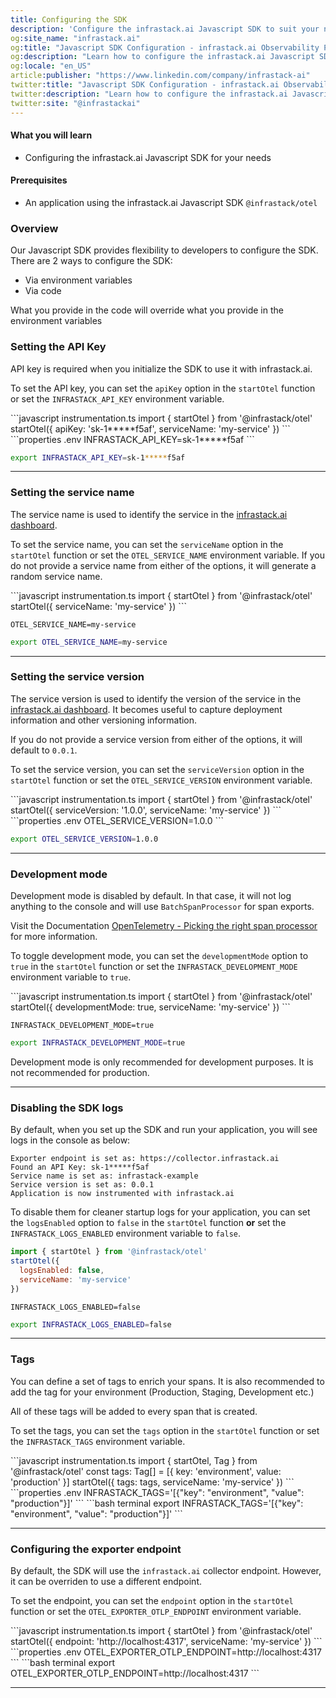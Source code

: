 ```yaml
---
title: Configuring the SDK
description: 'Configure the infrastack.ai Javascript SDK to suit your needs'
og:site_name: "infrastack.ai"
og:title: "Javascript SDK Configuration - infrastack.ai Observability Platform"
og:description: "Learn how to configure the infrastack.ai Javascript SDK for optimal performance and customization in your application."
og:locale: "en_US"
article:publisher: "https://www.linkedin.com/company/infrastack-ai"
twitter:title: "Javascript SDK Configuration - infrastack.ai Observability Platform"
twitter:description: "Learn how to configure the infrastack.ai Javascript SDK for optimal performance and customization in your application."
twitter:site: "@infrastackai"
---
```


#### What you will learn
- Configuring the infrastack.ai Javascript SDK for your needs

#### Prerequisites
- An application using the infrastack.ai Javascript SDK `@infrastack/otel`

### Overview
Our Javascript SDK provides flexibility to developers to configure the SDK. There are 2 ways to configure the SDK:
- Via environment variables
- Via code

<Warning> What you provide in the code will override what you provide in the environment variables </Warning>

### Setting the API Key
API key is required when you initialize the SDK to use it with infrastack.ai. 

To set the API key, you can set the `apiKey` option in the `startOtel` function or set the `INFRASTACK_API_KEY` environment variable.

<CodeGroup>
```javascript instrumentation.ts
import { startOtel } from '@infrastack/otel'
startOtel({
  apiKey: 'sk-1*****f5af',
  serviceName: 'my-service'
})
```
```properties .env
INFRASTACK_API_KEY=sk-1*****f5af
```

```bash terminal
export INFRASTACK_API_KEY=sk-1*****f5af
```
</CodeGroup>

---

### Setting the service name
The service name is used to identify the service in the [infrastack.ai dashboard](https://app.infrastack.ai).

To set the service name, you can set the `serviceName` option in the `startOtel` function or set the `OTEL_SERVICE_NAME` environment variable.
If you do not provide a service name from either of the options, it will generate a random service name.

<CodeGroup>
```javascript instrumentation.ts
import { startOtel } from '@infrastack/otel'
startOtel({
  serviceName: 'my-service'
})
```

```properties .env
OTEL_SERVICE_NAME=my-service
```

```bash terminal
export OTEL_SERVICE_NAME=my-service
```
</CodeGroup>

---

### Setting the service version
The service version is used to identify the version of the service in the [infrastack.ai dashboard](https://app.infrastack.ai). 
It becomes useful to capture deployment information and other versioning information. 

If you do not provide a service version from either of the options, it will default to `0.0.1`.

To set the service version, you can set the `serviceVersion` option in the `startOtel` function or set the `OTEL_SERVICE_VERSION` environment variable.

<CodeGroup>
```javascript instrumentation.ts
import { startOtel } from '@infrastack/otel'
startOtel({
  serviceVersion: '1.0.0',
  serviceName: 'my-service'
})
```
```properties .env
OTEL_SERVICE_VERSION=1.0.0
```

```bash terminal
export OTEL_SERVICE_VERSION=1.0.0
```
</CodeGroup>

---

### Development mode
Development mode is disabled by default. In that case, it will not log anything to the console and will use `BatchSpanProcessor` for span exports.

Visit the Documentation [OpenTelemetry - Picking the right span processor](https://opentelemetry.io/docs/languages/js/instrumentation/#picking-the-right-span-processor) for more information. 

To toggle development mode, you can set the `developmentMode` option to `true` in the `startOtel` function or set the `INFRASTACK_DEVELOPMENT_MODE` environment variable to `true`.

<CodeGroup>
```javascript instrumentation.ts
import { startOtel } from '@infrastack/otel'
startOtel({
  developmentMode: true,
  serviceName: 'my-service'
})
```

```properties .env
INFRASTACK_DEVELOPMENT_MODE=true
```
 
```bash terminal
export INFRASTACK_DEVELOPMENT_MODE=true
```
</CodeGroup>

<Warning> Development mode is only recommended for development purposes. It is not recommended for production. </Warning>

---

### Disabling the SDK logs
By default, when you set up the SDK and run your application, you will see logs in the console as below:

```
Exporter endpoint is set as: https://collector.infrastack.ai
Found an API Key: sk-1*****f5af
Service name is set as: infrastack-example
Service version is set as: 0.0.1
Application is now instrumented with infrastack.ai
```
To disable them for cleaner startup logs for your application, you can set the `logsEnabled` option to `false` in the `startOtel` function **or** set the `INFRASTACK_LOGS_ENABLED` environment variable to `false`.
<CodeGroup>
```javascript instrumentation.ts
import { startOtel } from '@infrastack/otel'
startOtel({
  logsEnabled: false,
  serviceName: 'my-service'
})
```

```properties .env
INFRASTACK_LOGS_ENABLED=false
```

```bash terminal
export INFRASTACK_LOGS_ENABLED=false
```
</CodeGroup>

---

### Tags
You can define a set of tags to enrich your spans. It is also recommended to add the tag for your environment (Production, Staging, Development etc.)

All of these tags will be added to every span that is created.

To set the tags, you can set the `tags` option in the `startOtel` function or set the `INFRASTACK_TAGS` environment variable.

<CodeGroup>
```javascript instrumentation.ts
import { startOtel, Tag } from '@infrastack/otel'
const tags: Tag[] = [{ key: 'environment', value: 'production' }]
startOtel({
  tags: tags,
  serviceName: 'my-service'
})
```
```properties .env
INFRASTACK_TAGS='[{"key": "environment", "value": "production"}]'
```
```bash terminal
export INFRASTACK_TAGS='[{"key": "environment", "value": "production"}]'
```
</CodeGroup>

--- 

### Configuring the exporter endpoint
By default, the SDK will use the `infrastack.ai` collector endpoint. However, it can be overriden to use a different endpoint.

To set the endpoint, you can set the `endpoint` option in the `startOtel` function or set the `OTEL_EXPORTER_OTLP_ENDPOINT` environment variable.

<CodeGroup>
```javascript instrumentation.ts
import { startOtel } from '@infrastack/otel'
startOtel({
  endpoint: 'http://localhost:4317',
  serviceName: 'my-service'
})
```
```properties .env
OTEL_EXPORTER_OTLP_ENDPOINT=http://localhost:4317
```
```bash terminal
export OTEL_EXPORTER_OTLP_ENDPOINT=http://localhost:4317
```
</CodeGroup>

---